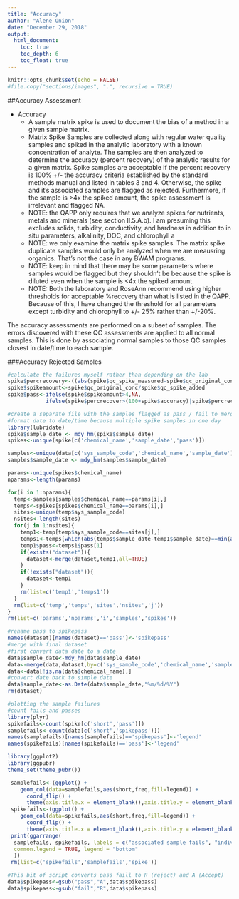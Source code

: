 ```yaml
---
title: "Accuracy"
author: "Alene Onion"
date: "December 29, 2018"
output:
  html_document:
    toc: true
    toc_depth: 6
    toc_float: true
---
```


```r
knitr::opts_chunk$set(echo = FALSE)
#file.copy("sections/images", ".", recursive = TRUE)
```

##Accuracy Assessment

* Accuracy
    + A sample matrix spike is used to document the bias of a method in a given sample matrix.   
    + Matrix Spike Samples are collected along with regular water quality samples and spiked in the analytic laboratory with a known concentration of analyte. The samples are then analyzed to determine the accuracy (percent recovery) of the analytic results for a given matrix. Spike samples are acceptable if the percent recovery is 100% +/- the accuracy criteria established by the standard methods manual and listed in tables 3 and 4.  Otherwise, the spike and it's associated samples are flagged as rejected. Furthermore, if the sample is >4x the spiked amount, the spike assessment is irrelevant and flagged NA.
    + NOTE: the QAPP only requires that we analyze spikes for nutrients, metals and minerals (see section II.5.A.b). I am presuming this excludes solids, turbidity, conductivity, and hardness in addition to in situ parameters, alkalinity, DOC, and chlorophyll a  
    + NOTE: we only examine the matrix spike samples. The matrix spike duplicate samples would only be analyzed when we are meausring organics. That's not the case in any BWAM programs.
    + NOTE: keep in mind that there may be some parameters where samples would be flagged but they shouldn't be because the spike is diluted even when the sample is <4x the spiked amount.
    + NOTE: Both the laboratory and RoseAnn recommend using higher thresholds for acceptable %recovery than what is listed in the QAPP. Because of this, I have changed the threshold for all parameters except turbidity and chlorophyll to +/- 25% rather than +/-20%.

The accuracy assessments are performed on a subset of samples. The errors discovered with these QC assessments are applied to all normal samples. This is done by associating normal samples to those QC samples closest in date/time to each sample. 

    
###Accuracy Rejected Samples  
```r
#calculate the failures myself rather than depending on the lab
spike$percrecovery<-((abs(spike$qc_spike_measured-spike$qc_original_conc))/spike$qc_spike_added)*100
spike$spikeamount<-spike$qc_original_conc/spike$qc_spike_added
spike$pass<-ifelse(spike$spikeamount>4,NA,
            ifelse(spike$percrecover>(100+spike$accuracy)|spike$percrecovery<(100-spike$accuracy),"fail","pass"))

#create a separate file with the samples flagged as pass / fail to merge with parent file later (safety precaution)
#format date to date/time because multiple spike samples in one day
library(lubridate)
spike$sample_date <- mdy_hm(spike$sample_date)
spikes<-unique(spike[c('chemical_name','sample_date','pass')])

samples<-unique(data[c('sys_sample_code','chemical_name','sample_date')])
samples$sample_date <- mdy_hm(samples$sample_date)

params<-unique(spikes$chemical_name)
nparams<-length(params)

for(i in 1:nparams){
  temp<-samples[samples$chemical_name==params[i],]
  temps<-spikes[spikes$chemical_name==params[i],]
  sites<-unique(temp$sys_sample_code)
  nsites<-length(sites)
  for(j in 1:nsites){
    temp1<-temp[temp$sys_sample_code==sites[j],]
    temps1<-temps[which(abs(temps$sample_date-temp1$sample_date)==min(abs(temps$sample_date-temp1$sample_date))),]
    temp1$pass<-temps1$pass[1]
    if(exists("dataset")){
      dataset<-merge(dataset,temp1,all=TRUE)
    }
    if(!exists("dataset")){
      dataset<-temp1
    }
    rm(list=c('temp1','temps1'))
  }
  rm(list=c('temp','temps','sites','nsites','j'))
}
rm(list=c('params','nparams','i','samples','spikes'))

#rename pass to spikepass
names(dataset)[names(dataset)=='pass']<-'spikepass'
#merge with final dataset
#first convert data date to a date
data$sample_date<-mdy_hm(data$sample_date)
data<-merge(data,dataset,by=c('sys_sample_code','chemical_name','sample_date'),all=TRUE)
data<-data[!is.na(data$chemical_name),]
#convert date back to simple date
data$sample_date<-as.Date(data$sample_date,"%m/%d/%Y")
rm(dataset)
```

```r
#plotting the sample failures
#count fails and passes
library(plyr)
spikefails<-count(spike[c('short','pass')])
samplefails<-count(data[c('short','spikepass')])
names(samplefails)[names(samplefails)=='spikepass']<-'legend'
names(spikefails)[names(spikefails)=='pass']<-'legend'

library(ggplot2)
library(ggpubr)
theme_set(theme_pubr())

 samplefails<-(ggplot() +
    geom_col(data=samplefails,aes(short,freq,fill=legend)) +
      coord_flip() +
      theme(axis.title.x = element_blank(),axis.title.y = element_blank()))
 spikefails<-(ggplot() +
    geom_col(data=spikefails,aes(short,freq,fill=legend)) +
      coord_flip() +
      theme(axis.title.x = element_blank(),axis.title.y = element_blank()))
 print(ggarrange(
  samplefails, spikefails, labels = c("associated sample fails", "individual spike fails"),
  common.legend = TRUE, legend = "bottom"
  ))
 rm(list=c('spikefails','samplefails','spike'))
```

```r
#This bit of script converts pass faill to R (reject) and A (Accept)
data$spikepass<-gsub("pass","A",data$spikepass)
data$spikepass<-gsub("fail","R",data$spikepass)

```
